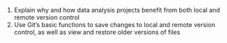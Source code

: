 1. Explain why and how data analysis projects benefit from both local and remote version control
2. Use Git's basic functions to save changes to local and remote version control, as well as view and restore older versions of files
